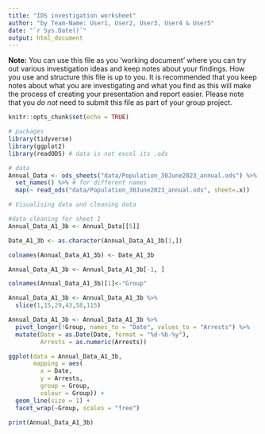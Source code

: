 ```yaml
---
title: "IDS investigation worksheet"
author: "by Team-Name: User1, User2, User3, User4 & User5"
date: "`r Sys.Date()`"
output: html_document
---
```


**Note:** You can use this file as you 'working document' where you can try out various investigation ideas and keep notes about your findings. How you use and structure this file is up to you. It is recommended that you keep notes about what you are investigating and what you find as this will make the process of creating your presentation and report easier. Please note that you _do not_ need to submit this file as part of your group project.



```r
knitr::opts_chunk$set(echo = TRUE)
```


```r
# packages
library(tidyverse)
library(ggplot2)
library(readODS) # data is not excel its .ods

```


```r
# data 
Annual_Data <- ods_sheets("data/Population_30June2023_annual.ods") %>%
  set_names() %>% # for different names
  map(~ read_ods("data/Population_30June2023_annual.ods", sheet=.x))
```

```r
# Visualising data and cleaning data

#data cleaning for sheet 1
Annual_Data_A1_3b <- Annual_Data[[5]]

Date_A1_3b <- as.character(Annual_Data_A1_3b[1,])

colnames(Annual_Data_A1_3b) <- Date_A1_3b

Annual_Data_A1_3b <- Annual_Data_A1_3b[-1, ]

colnames(Annual_Data_A1_3b)[1]<-"Group"

Annual_Data_A1_3b <- Annual_Data_A1_3b %>%
  slice(1,15,29,43,58,115)

Annual_Data_A1_3b <- Annual_Data_A1_3b %>%
  pivot_longer(!Group, names_to = "Date", values_to = "Arrests") %>%
  mutate(Date = as.Date(Date, format = "%d-%b-%y"),
         Arrests = as.numeric(Arrests))

ggplot(data = Annual_Data_A1_3b,
       mapping = aes(
         x = Date,
         y = Arrests,
         group = Group,
         colour = Group)) +
  geom_line(size = 1) +
  facet_wrap(~Group, scales = "free")

print(Annual_Data_A1_3b)
  
```


